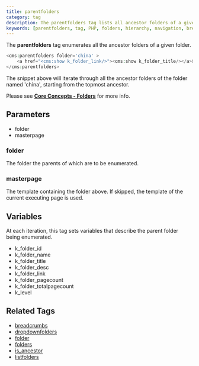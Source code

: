 ```yaml
---
title: parentfolders
category: tag
description: The parentfolders tag lists all ancestor folders of a given folder, providing hierarchical navigation and breadcrumb functionality.
keywords: [parentfolders, tag, PHP, folders, hierarchy, navigation, breadcrumbs]
---
```


The **parentfolders** tag enumerates all the ancestor folders of a given folder.

```php
<cms:parentfolders folder='china' >
    <a href="<cms:show k_folder_link/>"><cms:show k_folder_title/></a>&nbsp;>
</cms:parentfolders>
```

The snippet above will iterate through all the ancestor folders of the folder named 'china', starting from the topmost ancestor.

Please see [**Core Concepts - Folders**](../../concepts/using-folders.html#parents-and-children) for more info.

## Parameters

*   folder
*   masterpage

### folder

The folder the parents of which are to be enumerated.

### masterpage

The template containing the folder above. If skipped, the template of the current executing page is used.

## Variables

At each iteration, this tag sets variables that describe the parent folder being enumerated.

*   k_folder_id
*   k_folder_name
*   k_folder_title
*   k_folder_desc
*   k_folder_link
*   k_folder_pagecount
*   k_folder_totalpagecount
*   k_level

## Related Tags

*   [breadcrumbs](../breadcrumbs.html)
*   [dropdownfolders](../dropdownfolders.html)
*   [folder](../folder.html)
*   [folders](../folders.html)
*   [is_ancestor](../is_ancestor.html)
*   [listfolders](../listfolders.html)